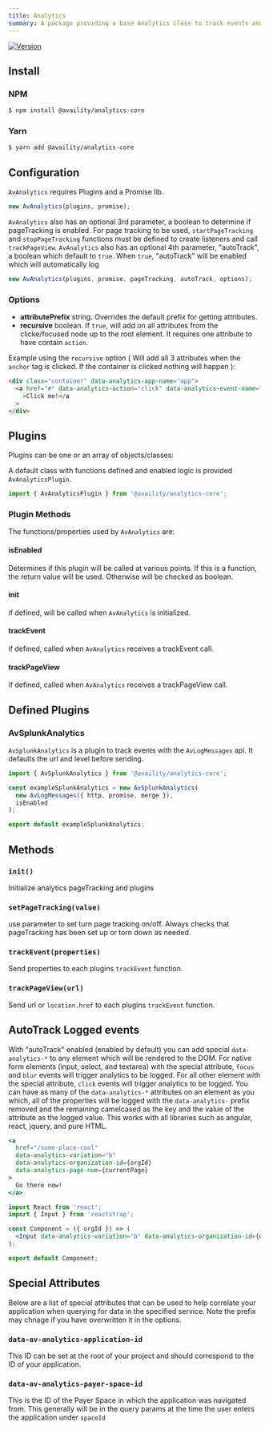 ```yaml
---
title: Analytics
summary: A package providing a base Analytics class to track events and page views
---
```


[![Version](https://img.shields.io/npm/v/@availity/analytics-core.svg?style=for-the-badge)](https://www.npmjs.com/package/@availity/analytics-core)

## Install

### NPM

```bash
$ npm install @availity/analytics-core
```

### Yarn

```bash
$ yarn add @availity/analytics-core
```

## Configuration

`AvAnalytics` requires Plugins and a Promise lib.

```js
new AvAnalytics(plugins, promise);
```

`AvAnalytics` also has an optional 3rd parameter, a boolean to determine if pageTracking is enabled.
For page tracking to be used, `startPageTracking` and `stopPageTracking` functions must be defined to create listeners and call `trackPageView`.
`AvAnalytics` also has an optional 4th parameter, "autoTrack", a boolean which default to `true`.
When `true`, "autoTrack" will be enabled which will automatically log

```js
new AvAnalytics(plugins, promise, pageTracking, autoTrack, options);
```

### Options

- **attributePrefix** string. Overrides the default prefix for getting attributes.
- **recursive** boolean. If `true`, will add on all attributes from the clicke/focused node up to the root element. It requires one attribute to have contain `action`.

Example using the `recursive` option ( Will add all 3 attributes when the `anchor` tag is clicked. If the container is clicked nothing will happen ):

```html
<div class="container" data-analytics-app-name="app">
  <a href="#" data-analytics-action="click" data-analytics-event-name="linking"
    >Click me!</a
  >
</div>
```

## Plugins

Plugins can be one or an array of objects/classes:

A default class with functions defined and enabled logic is provided `AvAnalyticsPlugin`.

```js
import { AvAnalyticsPlugin } from '@availity/analytics-core';
```

### Plugin Methods

The functions/properties used by `AvAnalytics` are:

#### isEnabled

Determines if this plugin will be called at various points.
If this is a function, the return value will be used. Otherwise will be checked as boolean.

#### init

if defined, will be called when `AvAnalytics` is initialized.

#### trackEvent

if defined, called when `AvAnalytics` receives a trackEvent call.

#### trackPageView

if defined, called when `AvAnalytics` receives a trackPageView call.

## Defined Plugins

### AvSplunkAnalytics

`AvSplunkAnalytics` is a plugin to track events with the `AvLogMessages` api.
It defaults the url and level before sending.

```js
import { AvSplunkAnalytics } from '@availity/analytics-core';

const exampleSplunkAnalytics = new AvSplunkAnalytics(
  new AvLogMessages({ http, promise, merge }),
  isEnabled
);

export default exampleSplunkAnalytics;
```

## Methods

### `init()`

Initialize analytics pageTracking and plugins

### `setPageTracking(value)`

use parameter to set turn page tracking on/off. Always checks that pageTracking has been set up or torn down as needed.

### `trackEvent(properties)`

Send properties to each plugins `trackEvent` function.

### `trackPageView(url)`

Send url or `location.href` to each plugins `trackEvent` function.

## AutoTrack Logged events

With "autoTrack" enabled (enabled by default) you can add special `data-analytics-*` to any element which will be rendered to the DOM.
For native form elements (input, select, and textarea) with the special attribute, `focus` and `blur` events will trigger analytics to be logged.
For all other element with the special attribute, `click` events will trigger analytics to be logged.
You can have as many of the `data-analytics-*` attributes on an element as you which, all of the properties will be logged with the `data-analytics-` prefix removed and the remaining camelcased as the key and the value of the attribute as the logged value.
This works with all libraries such as angular, react, jquery, and pure HTML.

```jsx
<a
  href="/some-place-cool"
  data-analytics-variation="b"
  data-analytics-organization-id={orgId}
  data-analytics-page-num={currentPage}
>
  Go there now!
</a>
```

```jsx
import React from 'react';
import { Input } from 'reactstrap';

const Component = ({ orgId }) => (
  <Input data-analytics-variation="b" data-analytics-organization-id={orgId} />
);

export default Component;
```

## Special Attributes

Below are a list of special attributes that can be used to help correlate your application when querying for data in the specified service. Note the prefix may chnage if you have overwritten it in the options.

### `data-av-analytics-application-id`

This ID can be set at the root of your project and should correspond to the ID of your application.

### `data-av-analytics-payer-space-id`

This is the ID of the Payer Space in which the application was navigated from. This generally will be in the query params at the time the user enters the application under `spaceId`
